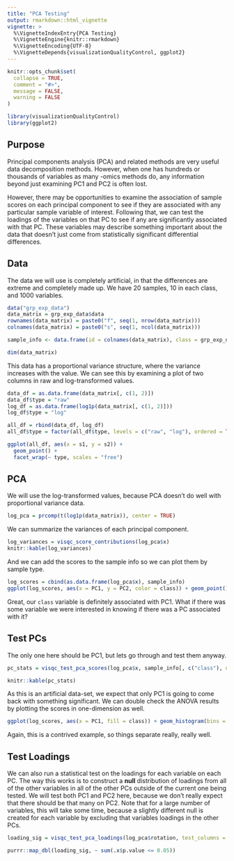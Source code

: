 ```yaml
---
title: "PCA Testing"
output: rmarkdown::html_vignette
vignette: >
  %\VignetteIndexEntry{PCA Testing}
  %\VignetteEngine{knitr::rmarkdown}
  %\VignetteEncoding{UTF-8}
  %\VignetteDepends{visualizationQualityControl, ggplot2}
---
```


```r
knitr::opts_chunk$set(
  collapse = TRUE,
  comment = "#>",
  message = FALSE,
  warning = FALSE
)
```

```r
library(visualizationQualityControl)
library(ggplot2)
```

## Purpose

Principal components analysis (PCA) and related methods are very useful data decomposition methods.
However, when one has hundreds or thousands of variables as many -omics methods do, any information beyond just examining PC1 and PC2 is often lost.

However, there may be opportunities to examine the association of sample scores on each principal component to see if they are associated with any particular sample variable of interest.
Following that, we can test the loadings of the variables on that PC to see if any are significantly associated with that PC.
These variables may describe something important about the data that doesn't just come from statistically significant differential differences.

## Data

The data we will use is completely artificial, in that the differences are extreme and completely made up.
We have 20 samples, 10 in each class, and 1000 variables.

```r
data("grp_exp_data")
data_matrix = grp_exp_data$data
rownames(data_matrix) = paste0("f", seq(1, nrow(data_matrix)))
colnames(data_matrix) = paste0("s", seq(1, ncol(data_matrix)))

sample_info <- data.frame(id = colnames(data_matrix), class = grp_exp_data$class)

dim(data_matrix)
```

This data has a proportional variance structure, where the variance increases with the value.
We can see this by examining a plot of two columns in raw and log-transformed values.

```r
data_df = as.data.frame(data_matrix[, c(1, 2)])
data_df$type = "raw"
log_df = as.data.frame(log1p(data_matrix[, c(1, 2)]))
log_df$type = "log"

all_df = rbind(data_df, log_df)
all_df$type = factor(all_df$type, levels = c("raw", "log"), ordered = TRUE)

ggplot(all_df, aes(x = s1, y = s2)) +
  geom_point() +
  facet_wrap(~ type, scales = "free")
```

## PCA

We will use the log-transformed values, because PCA doesn't do well with proportional variance data.

```r
log_pca = prcomp(t(log1p(data_matrix)), center = TRUE)
```

We can summarize the variances of each principal component.

```r
log_variances = visqc_score_contributions(log_pca$x)
knitr::kable(log_variances)
```

And we can add the scores to the sample info so we can plot them by sample type.

```r
log_scores = cbind(as.data.frame(log_pca$x), sample_info)
ggplot(log_scores, aes(x = PC1, y = PC2, color = class)) + geom_point()
```

Great, our `class` variable is definitely associated with PC1.
What if there was some variable we were interested in knowing if there was a PC associated with it?

## Test PCs

The only one here should be PC1, but lets go through and test them anyway.

```r
pc_stats = visqc_test_pca_scores(log_pca$x, sample_info[, c("class"), drop = FALSE])

knitr::kable(pc_stats)
```

As this is an artificial data-set, we expect that only PC1 is going to come back with something significant.
We can double check the ANOVA results by plotting the scores in one-dimension as well.

```r
ggplot(log_scores, aes(x = PC1, fill = class)) + geom_histogram(bins = 30, position = "identity")
```

Again, this is a contrived example, so things separate really, really well.

## Test Loadings

We can also run a statistical test on the loadings for each variable on each PC.
The way this works is to construct a **null** distribution of loadings from all of the other variables in all of the other PCs outside of the current one being tested.
We will test both PC1 and PC2 here, because we don't really expect that there should be that many on PC2.
Note that for a large number of variables, this will take some time, because a slightly different null is created for each variable by excluding that variables loadings in the other PCs.

```r
loading_sig = visqc_test_pca_loadings(log_pca$rotation, test_columns = c("PC1", "PC2"), progress = FALSE)
```

```r
purrr::map_dbl(loading_sig, ~ sum(.x$p.value <= 0.05))
```
